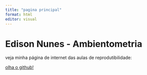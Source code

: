 ```yaml
---
title: "pagina principal"
format: html
editor: visual
---
```


# Edison Nunes - Ambientometria

veja minha página de internet das aulas de reprodutibilidade:

[olha o github!](https://chatgpt.com/)
